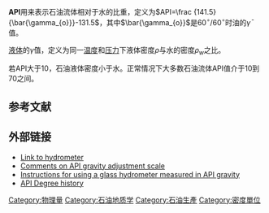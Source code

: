 '''API'''用来表示石油流体相对于水的比重，定义为<math>API=\frac {141.5}{\bar{\gamma_{o}}}-131.5</math>，其中<math>\bar{\gamma_{o}}</math>是<math>60^\circ/60^\circ</math>时油的<math>\bar{\gamma}</math>值。

[[液体|液体]]的<math>\bar{\gamma}</math>值，定义为同一[[温度|温度]]和[[压力|压力]]下液体密度<math>\rho</math>与水的密度<math>\rho_{w}</math>之比。

若API大于10，石油液体密度小于水。正常情况下大多数石油流体API值介于10到70之间。
==参考文献==
{{reflist}}
==外部链接==
*[http://www.koehlerinstrument.com/products/hydrometer.html Link to hydrometer]{{Wayback|url=http://www.koehlerinstrument.com/products/hydrometer.html |date=20140217081106 }}
*[https://web.archive.org/web/20140728125404/http://dnr.louisiana.gov/assets/docs/oilgas/productiondata/comments_1989_rev.pdf Comments on API gravity adjustment scale]
*[http://www.globalsecurity.org/military/library/policy/army/fm/10-67-1/APPI.HTML Instructions for using a glass hydrometer measured in API gravity]{{Wayback|url=http://www.globalsecurity.org/military/library/policy/army/fm/10-67-1/APPI.HTML |date=20140728112503 }}
*[http://www.sizes.com/units/hydrometer_api.htm API Degree history]{{Wayback|url=http://www.sizes.com/units/hydrometer_api.htm |date=20160303233331 }}
[[Category:物理量|Category:物理量]]
[[Category:石油地质学|Category:石油地质学]]
[[Category:石油生產|Category:石油生產]]
[[Category:密度單位|Category:密度單位]]